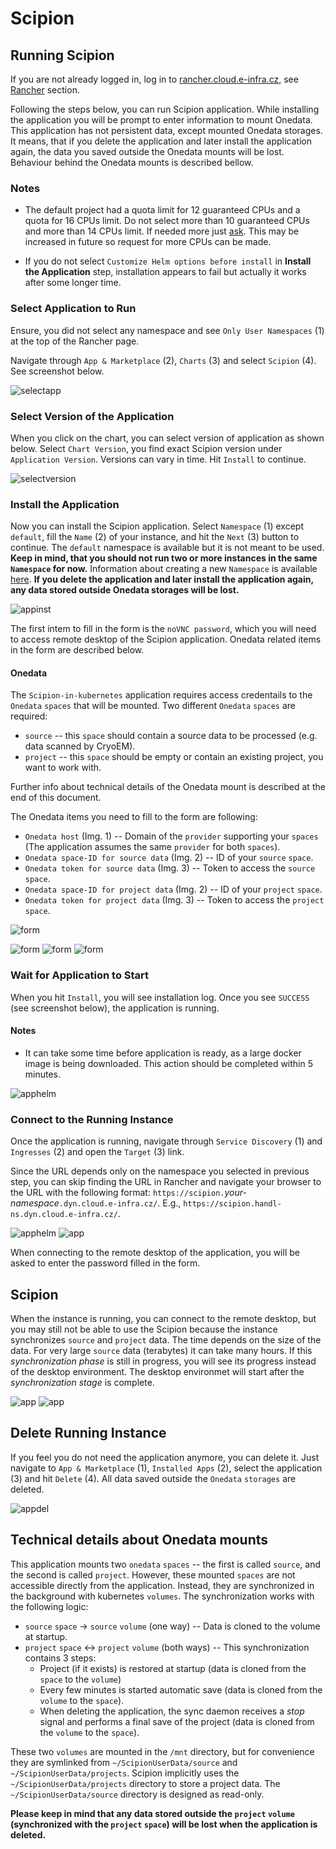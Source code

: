 # Scipion

## Running Scipion

If you are not already logged in, log in to [rancher.cloud.e-infra.cz](https://rancher.cloud.e-infra.cz), see [Rancher](../rancher/rancher) section.

Following the steps below, you can run Scipion application. While installing the application you will be prompt to enter information to mount Onedata. This application has not persistent data, except mounted Onedata storages. It means, that if you delete the application and later install the application again, the data you saved outside the Onedata mounts will be lost. Behaviour behind the Onedata mounts is described bellow.

### Notes

* The default project had a quota limit for 12 guaranteed CPUs and a quota for 16 CPUs limit. Do not select more than 10 guaranteed CPUs and more than 14 CPUs limit. If needed more just [ask](mailto:k8s@ics.muni.cz). This may be increased in future so request for more CPUs can be made.

* If you do not select `Customize Helm options before install` in **Install the Application** step, installation appears to fail but actually it works after some longer time.

### Select Application to Run

Ensure, you did not select any namespace and see `Only User Namespaces` (1) at the top of the Rancher page.

Navigate through `App & Marketplace` (2), `Charts` (3) and select `Scipion` (4). See screenshot below.

![selectapp](/img/ceritsc/apps/scipion/rancher-apps.png)

### Select Version of the Application

When you click on the chart, you can select version of application as shown below. Select `Chart Version`, you find exact Scipion version under `Application Version`. Versions can vary in time. Hit `Install` to continue.

![selectversion](/img/ceritsc/apps/scipion/rancher-scipion.png)

### Install the Application

Now you can install the Scipion application. Select `Namespace` (1) except `default`, fill the `Name` (2) of your instance, and hit the `Next` (3) button to continue. The `default` namespace is available but it is not meant to be used. **Keep in mind, that you should not run two or more instances in the same `Namespace` for now.** Information about creating a new `Namespace` is available [here](../rancher/quotas). **If you delete the application and later install the application again, any data stored outside Onedata storages will be lost.**

![appinst](/img/ceritsc/apps/scipion/rancher-scipion-form.png)

The first intem to fill in the form is the `noVNC password`, which you will need to access remote desktop of the Scipion application. Onedata related items in the form are described below.

#### Onedata

The `Scipion-in-kubernetes` application requires access credentails to the `Onedata` `spaces` that will be mounted. Two different `Onedata` `spaces` are required:
* `source` -- this `space` should contain a source data to be processed (e.g. data scanned by CryoEM).
* `project` -- this `space` should be empty or contain an existing project, you want to work with.

Further info about technical details of the Onedata mount is described at the end of this document.

The Onedata items you need to fill to the form are following:
* `Onedata host` (Img. 1) -- Domain of the `provider` supporting your `spaces` (The application assumes the same `provider` for both `spaces`).
* `Onedata space-ID for source data` (Img. 2) -- ID of your `source` `space`.
* `Onedata token for source data` (Img. 3) -- Token to access the `source` `space`.
* `Onedata space-ID for project data` (Img. 2) -- ID of your `project` `space`.
* `Onedata token for project data` (Img. 3) -- Token to access the `project` `space`.

![form](/img/ceritsc/apps/scipion/rancher-scipion-form2.png)

![form](/img/ceritsc/apps/scipion/onedata-host.png)
![form](/img/ceritsc/apps/scipion/onedata-spaceid.png)
![form](/img/ceritsc/apps/scipion/onedata-token.png)

### Wait for Application to Start

When you hit `Install`, you will see installation log. Once you see `SUCCESS` (see screenshot below), the application is running.

#### Notes

* It can take some time before application is ready, as a large docker image is being downloaded. This action should be completed within 5 minutes.

![apphelm](/img/ceritsc/apps/scipion/rancher-scipion-ready.png)

### Connect to the Running Instance

Once the application is running, navigate through `Service Discovery` (1) and `Ingresses` (2) and open the `Target` (3) link.

Since the URL depends only on the namespace you selected in previous step, you can skip finding the URL in Rancher and navigate your browser to the URL with the following format: `https://scipion.`*your-namespace*`.dyn.cloud.e-infra.cz/`. E.g., `https://scipion.handl-ns.dyn.cloud.e-infra.cz/`.

![apphelm](/img/ceritsc/apps/scipion/rancher-scipion-link.png)
![app](/img/ceritsc/apps/scipion/desktop-vnc.png)

When connecting to the remote desktop of the application, you will be asked to enter the password filled in the form.

## Scipion

When the instance is running, you can connect to the remote desktop, but you may still not be able to use the Scipion because the instance synchronizes `source` and `project` data. The time depends on the size of the data. For very large `source` data (terabytes) it can take many hours. If this *synchronization phase* is still in progress, you will see its progress instead of the desktop environment. The desktop environmet will start after the *synchronization stage* is complete.

![app](/img/ceritsc/apps/scipion/desktop-cloning.png)
![app](/img/ceritsc/apps/scipion/desktop-xfce.png)

## Delete Running Instance

If you feel you do not need the application anymore, you can delete it. Just navigate to `App & Marketplace` (1), `Installed Apps` (2), select the application (3) and hit `Delete` (4). All data saved outside the `Onedata` `storages` are deleted.

![appdel](/img/ceritsc/apps/scipion/rancher-scipion-delete.png)

## Technical details about Onedata mounts

This application mounts two `onedata` `spaces` -- the first is called `source`, and the second is called `project`. However, these mounted `spaces` are not accessible directly from the application. Instead, they are synchronized in the background with kubernetes `volumes`. The synchronization works with the following logic:
* `source` `space` &rarr; `source` `volume` (one way) -- Data is cloned to the volume at startup.
* `project` `space` &harr; `project` `volume` (both ways) -- This synchronization contains 3 steps:
    * Project (if it exists) is restored at startup (data is cloned from the `space` to the `volume`)
    * Every few minutes is started automatic save (data is cloned from the `volume` to the `space`).
    * When deleting the application, the sync daemon receives a *stop* signal and performs a final save of the project (data is cloned from the `volume` to the `space`).

These two `volumes` are mounted in the `/mnt` directory, but for convenience they are symlinked from `~/ScipionUserData/source` and `~/ScipionUserData/projects`. Scipion implicitly uses the `~/ScipionUserData/projects` directory to store a project data. The `~/ScipionUserData/source` directory is designed as read-only.

**Please keep in mind that any data stored outside the `project` `volume` (synchronized with the `project` `space`) will be lost when the application is deleted.**
